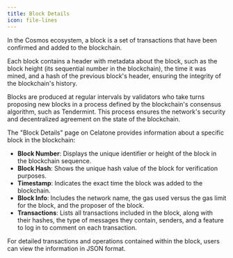 ```yaml
---
title: Block Details
icon: file-lines
---
```


In the Cosmos ecosystem, a block is a set of transactions that have been confirmed and added to the blockchain.

Each block contains a header with metadata about the block, such as the block height (its sequential number in the blockchain), the time it was mined, and a hash of the previous block's header, ensuring the integrity of the blockchain's history.

Blocks are produced at regular intervals by validators who take turns proposing new blocks in a process defined by the blockchain's consensus algorithm, such as Tendermint. This process ensures the network's security and decentralized agreement on the state of the blockchain.

The "Block Details" page on Celatone provides information about a specific block in the blockchain:

- **Block Number**: Displays the unique identifier or height of the block in the blockchain sequence.
- **Block Hash**: Shows the unique hash value of the block for verification purposes.
- **Timestamp**: Indicates the exact time the block was added to the blockchain.
- **Block Info**: Includes the network name, the gas used versus the gas limit for the block, and the proposer of the block.
- **Transactions**: Lists all transactions included in the block, along with their hashes, the type of messages they contain, senders, and a feature to log in to comment on each transaction.

For detailed transactions and operations contained within the block, users can view the information in JSON format.
